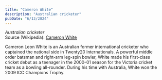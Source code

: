 ```yaml
---
title: "Cameron White"
description: "Australian cricketer"
pubDate: "6/13/2024"
---
```


*Australian cricketer*  
Source (Wikipedia): [Cameron White][1]

Cameron Leon White is an Australian former international cricketer who captained the national side in Twenty20 Internationals. A powerful middle order batsman and right-arm leg-spin bowler, White made his first-class cricket debut as a teenager in the 2000–01 season for the Victoria cricket team as a bowling all-rounder. During his time with Australia, White won the 2009 ICC Champions Trophy.

[1]: https://en.wikipedia.org/wiki/Cameron_White
